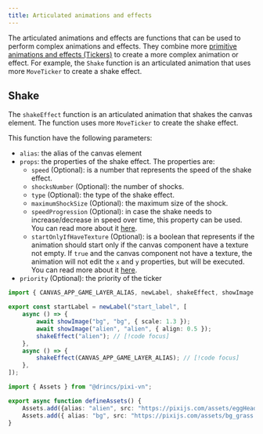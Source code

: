 ```yaml
---
title: Articulated animations and effects
---
```


The articulated animations and effects are functions that can be used to perform complex animations and effects. They combine more [primitive animations and effects (Tickers)](/start/canvas-tickers) to create a more complex animation or effect. For example, the `Shake` function is an articulated animation that uses more `MoveTicker` to create a shake effect.

## Shake

The `shakeEffect` function is an articulated animation that shakes the canvas element. The function uses more `MoveTicker` to create the shake effect.

This function have the following parameters:

- `alias`: the alias of the canvas element
- `props`: the properties of the shake effect. The properties are:
  - `speed` (Optional): is a number that represents the speed of the shake effect.
  - `shocksNumber` (Optional): the number of shocks.
  - `type` (Optional): the type of the shake effect.
  - `maximumShockSize` (Optional): the maximum size of the shock.
  - `speedProgression` (Optional): in case the shake needs to increase/decrease in speed over time, this property can be used. You can read more about it [here](/start/canvas-tickers#speed-progression-property).
  - `startOnlyIfHaveTexture` (Optional): is a boolean that represents if the animation should start only if the canvas component have a texture not empty. If `true` and the canvas component not have a texture, the animation will not edit the `x` and `y` properties, but will be executed. You can read more about it [here](/start/canvas-tickers#start-only-if-have-texture-property).
- `priority` (Optional): the priority of the ticker

```ts tab="labels/startLabel.ts"
import { CANVAS_APP_GAME_LAYER_ALIAS, newLabel, shakeEffect, showImage } from "@drincs/pixi-vn";

export const startLabel = newLabel("start_label", [
    async () => {
        await showImage("bg", "bg", { scale: 1.3 });
        await showImage("alien", "alien", { align: 0.5 });
        shakeEffect("alien"); // [!code focus]
    },
    async () => {
        shakeEffect(CANVAS_APP_GAME_LAYER_ALIAS); // [!code focus]
    },
]);
```

```ts tab="utils/defineAssets.ts"
import { Assets } from "@drincs/pixi-vn";

export async function defineAssets() {
    Assets.add({alias: "alien", src: "https://pixijs.com/assets/eggHead.png" });
    Assets.add({ alias: "bg", src: "https://pixijs.com/assets/bg_grass.jpg" });
}
```

<Sandbox
  template="q2nhhq"
  entry="/src/labels/startLabel.ts,/src/utils/assets-utility.ts"
/>
